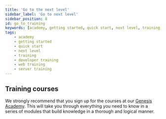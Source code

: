 ```yaml
---
title: 'Go to the next level'
sidebar_label: 'Go to next level'
sidebar_position: 8
id: go_to_training
keywords: [academy, getting started, quick start, next level, training, devloper training, web training, server training]
tags:
    - academy
    - getting started
    - quick start
    - next level
    - training
    - developer training
    - web training
    - server training
---
```


## Training courses
We strongly recommend that you sign up for the courses at our [Genesis Academy](https://academy.genesis.global/). This will take you through everything you need to know in a series of modules that build knowledge in a thorough and logical manner.

